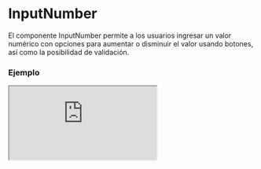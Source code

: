 # InputNumber

El componente InputNumber permite a los usuarios ingresar un valor numérico con opciones para aumentar o disminuir el valor usando botones, así como la posibilidad de validación.


### Ejemplo

<Iframe minHeightIframe="30dvh" src="https://fenextjs-component-storybook.vercel.app/iframe.html?args=&id=input-inputnumber--index&viewMode=story" />

### Importacion

Para importar el componente InputNumber, se puede hacer desde fenextjs

```tsx copy
import { InputNumber } from "fenextjs";
```

### Parametros

| Parametro | Tipo | Requerido | Default | Descripcion |
| --------- | ---- | --------- | ------- | ----------- |
| value | number \| '' | no | '' | Valor actual del input. Puede ser un número o una cadena vacía. |
| defaultValue | number \| '' | no | '' | Valor inicial del input. |
| onChange | (v: number \| '') =\> void | no | undefined | Función que se ejecuta al cambiar el valor del input. |
| onChangeValidate | (v: number \| '') =\> void | no | undefined | Función que se ejecuta al perder el foco y después de validar el valor. |
| min | number | no | undefined | Valor mínimo permitido para el input. |
| max | number | no | undefined | Valor máximo permitido para el input. |
| useBtnIncreaseDecrease | boolean | no | false | Determina si se deben mostrar los botones de aumento/disminución. |
| disabledScroll | boolean | no | false | Deshabilita el desplazamiento del ratón en el input. |
| className | string | no | '' | Clase CSS para el componente. |

### Storybook

Para ver el storybook del componente lo puede hacer con este [link](https://fenextjs-component-storybook.vercel.app/?path=/story/input-inputnumber--index)

### Usos

- Uso básico del componente InputNumber

```tsx copy
<InputNumber onChange={(value) => console.log(value)} />
```

- Uso de InputNumber con validación

```tsx copy
<InputNumber onChangeValidate={(value) => console.log('Validated:', value)} />
```

- Uso de InputNumber con límites

```tsx copy
<InputNumber min={0} max={100} onChange={(value) => console.log(value)} />
```

- Uso de InputNumber con botones de aumento/disminución

```tsx copy
<InputNumber useBtnIncreaseDecrease={true} onChange={(value) => console.log(value)} />
```

